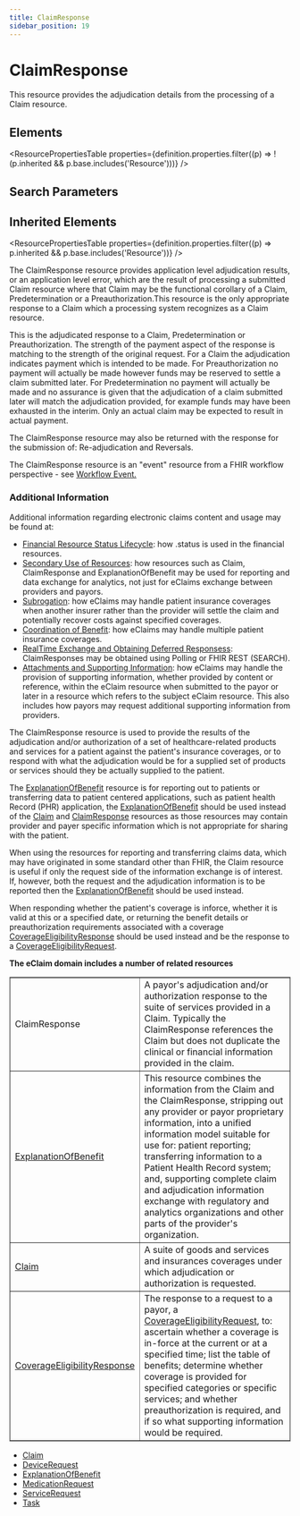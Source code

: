 ```yaml
---
title: ClaimResponse
sidebar_position: 19
---
```



# ClaimResponse

This resource provides the adjudication details from the processing of a <Link to="/docs/api/fhir/resources/claim">Claim</Link> resource.

<Tabs queryString="section">
  <TabItem value="schema" label="Schema" default>

## Elements

<ResourcePropertiesTable
  properties={definition.properties.filter((p) => !(p.inherited && p.base.includes('Resource')))}
/>

## Search Parameters

<SearchParamsTable searchParams={definition.searchParameters} />

## Inherited Elements

<ResourcePropertiesTable properties={definition.properties.filter((p) => p.inherited && p.base.includes('Resource'))} />

  </TabItem>
  <TabItem value="usage" label="Usage">
<div> <a name="scope"></a> <p> The <Link to="/docs/api/fhir/resources/claimresponse">ClaimResponse</Link> resource provides application level adjudication results, or an application level error,  which are the result of processing a submitted <Link to="/docs/api/fhir/resources/claim">Claim</Link> resource where that <Link to="/docs/api/fhir/resources/claim">Claim</Link> may be the functional corollary of   a <Link to="/docs/api/fhir/resources/claim">Claim</Link>, Predetermination or a Preauthorization.This resource is the only appropriate response to a <Link to="/docs/api/fhir/resources/claim">Claim</Link> which a  processing system recognizes as a <Link to="/docs/api/fhir/resources/claim">Claim</Link> resource.  </p>  <p>  This is the adjudicated response to a <Link to="/docs/api/fhir/resources/claim">Claim</Link>, Predetermination or Preauthorization. The strength   of the payment aspect of the response is matching to the strength of the original request. For a   <Link to="/docs/api/fhir/resources/claim">Claim</Link> the adjudication indicates payment which is intended to be made. For Preauthorization no payment will  actually be made however funds may be reserved to settle a claim submitted later. For   Predetermination no payment will  actually be made and no assurance is given that the adjudication of a claim submitted later will  match the adjudication provided, for example funds may have been exhausted in the interim.   Only an actual claim may be expected to result in actual payment.  </p> <p> The <Link to="/docs/api/fhir/resources/claimresponse">ClaimResponse</Link> resource may also be returned with the response for the submission of: Re-adjudication and Reversals. </p> <p>The <Link to="/docs/api/fhir/resources/claimresponse">ClaimResponse</Link> resource is an "event" resource from a FHIR workflow perspective - see <a href="https://www.hl7.org/fhir/workflow.html#event">Workflow Event.</a></p> <h3 class="self-link-parent"> Additional Information <a href="https://www.hl7.org/fhir/claimresponse.html#13.7.1.1" title="link to here" class="self-link"></a></h3> <p> Additional information regarding electronic claims content and usage may be found at: </p> <ul> <li><a href="https://www.hl7.org/fhir/financial-module.html#resource-status">Financial Resource Status Lifecycle</a>: how .status is used in the financial resources.</li> <li><a href="https://www.hl7.org/fhir/financial-module.html#secondary-use">Secondary Use of Resources</a>: how resources such as <Link to="/docs/api/fhir/resources/claim">Claim</Link>, <Link to="/docs/api/fhir/resources/claimresponse">ClaimResponse</Link> and <Link to="/docs/api/fhir/resources/explanationofbenefit">ExplanationOfBenefit</Link>  may be used for  reporting and data exchange for analytics, not just for eClaims exchange between providers and payors.</li> <li><a href="https://www.hl7.org/fhir/financial-module.html#subrogation">Subrogation</a>: how eClaims may handle patient insurance coverages when another insurer rather than  the provider will settle the claim and potentially recover costs against specified coverages.</li> <li><a href="https://www.hl7.org/fhir/financial-module.html#cob">Coordination of Benefit</a>: how eClaims may handle multiple patient insurance coverages.</li> <li><a href="https://www.hl7.org/fhir/financial-module.html#real-time">RealTime Exchange and Obtaining Deferred Responsess</a>: <Link to="/docs/api/fhir/resources/claimresponse">ClaimResponses</Link> may be obtained using Polling or FHIR REST (SEARCH).</li> <li><a href="https://www.hl7.org/fhir/financial-module.html#attachments">Attachments and Supporting Information</a>: how eClaims may handle the provision of supporting  information, whether provided by content or reference, within the eClaim resource when submitted to the payor or later in a resource which refers  to the subject eClaim resource. This also includes how payors may request additional supporting information from providers.</li> </ul> </div>
  </TabItem>
  <TabItem value="relationships" label="Relationships">
<div> <a name="bnr"></a> <p>The <Link to="/docs/api/fhir/resources/claimresponse">ClaimResponse</Link> resource is used to provide the results of the adjudication and/or authorization of a set of healthcare-related products and services for a patient against the patient's insurance coverages, or to respond with what the adjudication would be for a supplied set of products or services should they be actually supplied to the patient. </p> <p>The <a href="/docs/api/fhir/resources/explanationofbenefit">ExplanationOfBenefit</a> resource is for reporting out to patients or transferring data to patient centered applications, such as patient health Record (PHR) application, the <a href="/docs/api/fhir/resources/explanationofbenefit">ExplanationOfBenefit</a>  should be used instead of the <a href="/docs/api/fhir/resources/claim">Claim</a> and <a href="/docs/api/fhir/resources/claimresponse">ClaimResponse</a> resources as those resources may contain provider and payer specific information which is not appropriate for sharing with the patient.</p> <p>When using the resources for reporting and transferring claims data, which may have originated in some standard other than FHIR, the <Link to="/docs/api/fhir/resources/claim">Claim</Link> resource is useful if only the request side of the information exchange is of interest. If, however, both the request and the adjudication information is to be reported then the  <a href="/docs/api/fhir/resources/explanationofbenefit">ExplanationOfBenefit</a> should be used instead. </p> <p>When responding whether the patient's coverage is inforce, whether it is valid at this or a specified date, or returning the benefit details or preauthorization requirements associated with a coverage  <a href="/docs/api/fhir/resources/coverageeligibilityresponse">CoverageEligibilityResponse</a> should be used instead and be the response to a <a href="/docs/api/fhir/resources/coverageeligibilityrequest">CoverageEligibilityRequest</a>. </p> <b>The eClaim domain includes a number of related resources</b> <table border="1" cellpadding="1" cellspacing="2" frame="box"> <tbody><tr> <td>ClaimResponse</td> <td>A payor's adjudication and/or authorization response to the suite of services provided in a <Link to="/docs/api/fhir/resources/claim">Claim</Link>. Typically the <Link to="/docs/api/fhir/resources/claimresponse">ClaimResponse</Link> references the <Link to="/docs/api/fhir/resources/claim">Claim</Link> but does not duplicate the clinical or financial information provided in the claim.</td> </tr> <tr> <td><a href="/docs/api/fhir/resources/explanationofbenefit">ExplanationOfBenefit</a></td> <td>This resource combines the information from the <Link to="/docs/api/fhir/resources/claim">Claim</Link> and the <Link to="/docs/api/fhir/resources/claimresponse">ClaimResponse</Link>, stripping out any provider or payor proprietary information, into a unified information model  suitable for use for: patient reporting; transferring information to a <Link to="/docs/api/fhir/resources/patient">Patient</Link> Health Record system; and, supporting complete claim and adjudication information exchange with regulatory and analytics organizations and other parts of the provider's organization. </td> </tr> <tr> <td><a href="/docs/api/fhir/resources/claim">Claim</a></td> <td>A suite of goods and services and insurances coverages under which adjudication or authorization is requested.</td> </tr> <tr> <td><a href="/docs/api/fhir/resources/coverageeligibilityresponse">CoverageEligibilityResponse</a></td> <td>The response to a request to a payor, a <a href="/docs/api/fhir/resources/coverageeligibilityrequest">CoverageEligibilityRequest</a>, to: ascertain whether a coverage is in-force at the current or at a specified time; list the table of benefits; determine whether coverage is provided for specified categories or specific services; and whether preauthorization is required, and if so what supporting information would be required.</td> </tr> </tbody></table> </div>
  </TabItem>

  <TabItem value="referencedBy" label="Referenced By">
<ul><li><a href="/docs/api/fhir/resources/claim">Claim</a></li>
<li><a href="/docs/api/fhir/resources/devicerequest">DeviceRequest</a></li>
<li><a href="/docs/api/fhir/resources/explanationofbenefit">ExplanationOfBenefit</a></li>
<li><a href="/docs/api/fhir/resources/medicationrequest">MedicationRequest</a></li>
<li><a href="/docs/api/fhir/resources/servicerequest">ServiceRequest</a></li>
<li><a href="/docs/api/fhir/resources/task">Task</a></li></ul>
  </TabItem>
</Tabs>
